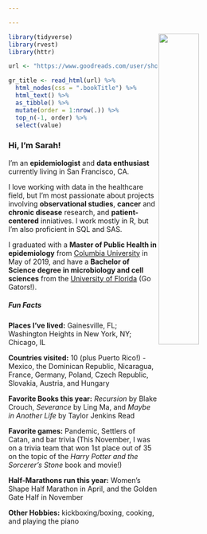 ```yaml
---

---
```


<img src="images/golden_half.jpg" align = "right" style="width:40%">

```r
library(tidyverse)
library(rvest)
library(httr)

url <- "https://www.goodreads.com/user/show/65756239-sarah-vititoe"

gr_title <- read_html(url) %>% 
  html_nodes(css = ".bookTitle") %>% 
  html_text() %>% 
  as_tibble() %>% 
  mutate(order = 1:nrow(.)) %>% 
  top_n(-1, order) %>% 
  select(value)
```

### Hi, I'm Sarah! 
I'm an **epidemiologist** and **data enthusiast** currently living in San Francisco, CA.

I love working with data in the healthcare field, but I'm most passionate about projects involving 
**observational studies**, **cancer** and **chronic disease** research, and **patient-centered** 
inniatives. I work mostly in R, but I'm also proficient in SQL and SAS.

I graduated with a **Master of Public Health in epidemiology** from [Columbia University](https://www.mailman.columbia.edu/academics/departments/epidemiology) in May of 2019, 
and have a **Bachelor of Science degree in microbiology and cell sciences** from the [University of Florida](https://catalog.ufl.edu/UGRD/colleges-schools/UGLAS/MCY_BS/) (Go Gators!). 

##### Fun Facts
**Places I've lived:** Gainesville, FL; Washington Heights in New York, NY; Chicago, IL

**Countries visited:** 10 (plus Puerto Rico!) - Mexico, the Dominican Republic, Nicaragua, France, Germany, Poland, Czech Republic, Slovakia, Austria, and Hungary

**Favorite Books this year:** *Recursion* by Blake Crouch, *Severance* by Ling Ma, and *Maybe in Another Life* by Taylor Jenkins Read

**Favorite games:** Pandemic, Settlers of Catan, and bar trivia (This November, I was on a trivia team that won 1st place out of 35 on the topic of the *Harry Potter and the Sorcerer's Stone* book and movie!)

**Half-Marathons run this year:** Women's Shape Half Marathon in April, and the Golden Gate Half in November

**Other Hobbies:** kickboxing/boxing, cooking, and playing the piano





